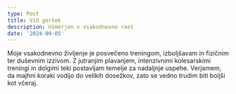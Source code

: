 ```yaml
---
type: Post
title: Vid goršek
description: Usmerjen v vsakodnevno rast
date: '2024-09-05'
---
```

Moje vsakodnevno življenje je posvečeno treningom, izboljšavam in fizičnim ter duševnim izzivom. Z jutranjim plavanjem, intenzivnimi kolesarskimi treningi in dolgimi teki postavljam temelje za nadaljnje uspehe. Verjamem, da majhni koraki vodijo do velikih dosežkov, zato se vedno trudim biti boljši kot včeraj.








